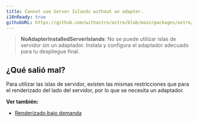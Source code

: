 ```yaml
---
title: Cannot use Server Islands without an adapter.
i18nReady: true
githubURL: https://github.com/withastro/astro/blob/main/packages/astro/src/core/errors/errors-data.ts
---
```


> **NoAdapterInstalledServerIslands**: No se puede utilizar islas de servidor sin un adaptador. Instala y configura el adaptador adecuado para tu despliegue final.

## ¿Qué salió mal?
Para utilizar las islas de servidor, existen las mismas restricciones que para el renderizado del lado del servidor, por lo que se necesita un adaptador.

**Ver también:**
-  [Renderizado bajo demanda](/es/guides/on-demand-rendering/)